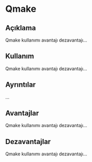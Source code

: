 # Qmake {-}

## Açıklama {-}

Qmake kullanımı avantajı dezavantajı...

## Kullanım {-}

Qmake kullanımı avantajı dezavantajı...

## Ayrıntılar {-}

...

## Avantajlar {-}

Qmake kullanımı avantajı dezavantajı...

## Dezavantajlar {-}

Qmake kullanımı avantajı dezavantajı...

